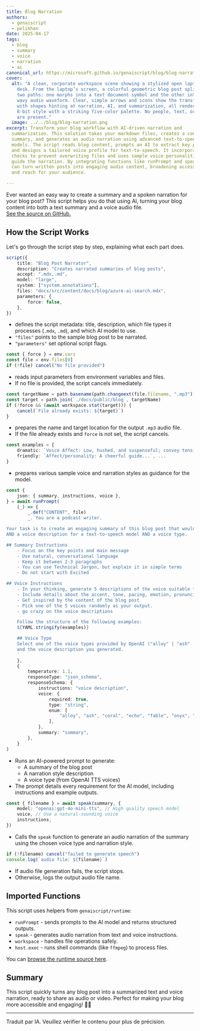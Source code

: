 ```yaml
---
title: Blog Narration
authors:
  - genaiscript
  - pelikhan
date: 2025-04-17
tags:
  - blog
  - summary
  - voice
  - narration
  - ai
canonical_url: https://microsoft.github.io/genaiscript/blog/blog-narration
cover:
  alt: "A clean, corporate workspace scene showing a stylized open laptop on a
    desk. From the laptop’s screen, a colorful geometric blog post splits into
    two paths: one morphs into a text document symbol and the other into a bold,
    wavy audio waveform. Clear, simple arrows and icons show the transformation,
    with shapes hinting at narration, AI, and summarization, all rendered in
    8-bit style with a striking five-color palette. No people, text, or clutter
    are present."
  image: ../../blog/blog-narration.png
excerpt: Transform your blog workflow with AI-driven narration and
  summarization. This solution takes your markdown files, creates a concise
  summary, and generates an audio narration using advanced text-to-speech
  models. The script reads blog content, prompts an AI to extract key points,
  and designs a tailored voice profile for text-to-speech. It incorporates
  checks to prevent overwriting files and uses sample voice personalities to
  guide the narration. By integrating functions like runPrompt and speak, you
  can turn written posts into engaging audio content, broadening accessibility
  and reach for your audience.

---
```



<BlogNarration />

Ever wanted an easy way to create a summary and a spoken narration for your blog post?
This script helps you do that using AI, turning your blog content into both a text summary and a voice audio file.\
[See the source on GitHub.](https://github.com/microsoft/genaiscript/blob/main/docs/genaisrc/blog-narration.genai.mts)

## How the Script Works

Let's go through the script step by step, explaining what each part does.

```ts
script({
    title: "Blog Post Narrator",
    description: "Creates narrated summaries of blog posts",
    accept: ".mdx,.md",
    model: "large",
    system: ["system.annotations"],
    files: "docs/src/content/docs/blog/azure-ai-search.mdx",
    parameters: {
        force: false,
    },
})
```

* defines the script metadata: title, description, which file types it processes (`.mdx`, `.md`), and which AI model to use.
* `"files"` points to the sample blog post to be narrated.
* `"parameters"` set optional script flags.

```ts
const { force } = env.vars
const file = env.files[0]
if (!file) cancel("No file provided")
```

* reads input parameters from environment variables and files.
* If no file is provided, the script cancels immediately.

```ts
const targetName = path.basename(path.changeext(file.filename, ".mp3"))
const target = path.join(`./docs/public/blog`, targetName)
if (!force && (await workspace.stat(target))) {
    cancel(`File already exists: ${target}`)
}
```

* prepares the name and target location for the output `.mp3` audio file.
* If the file already exists and `force` is not set, the script cancels.

```ts
const examples = {
    dramatic: `Voice Affect: Low, hushed, and suspenseful; convey tension and intrigue....`,
    friendly: `Affect/personality: A cheerful guide...`, ...
}
```

* prepares various sample voice and narration styles as guidance for the model.

```ts
const {
    json: { summary, instructions, voice },
} = await runPrompt(
    (_) => {
        _.def("CONTENT", file)
        _.`You are a podcast writer.

Your task is to create an engaging summary of this blog post that would work well as a narration
AND a voice description for a text-to-speech model AND a voice type.

## Summary Instructions
    - Focus on the key points and main message
    - Use natural, conversational language
    - Keep it between 2-3 paragraphs
    - You can use Technical Jargon, but explain it in simple terms
    - Do not start with Excited

## Voice Instructions
    - In your thinking, generate 5 descriptions of the voice suitable for a text-to-speech model. These voice personalities should be wildly different and esoteric.
    - Include details about the accent, tone, pacing, emotion, pronunciation, and personality affect
    - Get inspired by the content of the blog post
    - Pick one of the 5 voices randomly as your output.
    - go crazy on the voice descriptions

    Follow the structure of the following examples:
    ${YAML.stringify(examples)}

    ## Voice Type
    Select one of the voice types provided by OpenAI ("alloy" | "ash" | "coral" | "echo" | "fable" | "onyx" | "nova" | "sage" | "shimmer" | "verse" | "ballad") based on the blog post content
    and the voice description you generated.
    `
    },
    {
        temperature: 1.1,
        responseType: "json_schema",
        responseSchema: {
            instructions: "voice description",
            voice: {
                required: true,
                type: "string",
                enum: [
                    "alloy", "ash", "coral", "echo", "fable", "onyx", "nova", "sage", "shimmer", "verse", "ballad",
                ],
            },
            summary: "summary",
        },
    }
)
```

* Runs an AI-powered prompt to generate:
  * A summary of the blog post
  * A narration style description
  * A voice type (from OpenAI TTS voices)
* The prompt details every requirement for the AI model, including instructions and example outputs.

```ts
const { filename } = await speak(summary, {
    model: "openai:gpt-4o-mini-tts", // High quality speech model
    voice, // Use a natural-sounding voice
    instructions,
})
```

* Calls the `speak` function to generate an audio narration of the summary using the chosen voice type and narration style.

```ts
if (!filename) cancel("failed to generate speech")
console.log(`audio file: ${filename}`)
```

* If audio file generation fails, the script stops.
* Otherwise, logs the output audio file name.

## Imported Functions

This script uses helpers from `genaiscript/runtime`:

* `runPrompt` - sends prompts to the AI model and returns structured outputs.
* `speak` - generates audio narration from text and voice instructions.
* `workspace` - handles file operations safely.
* `host.exec` - runs shell commands (like `ffmpeg`) to process files.

You can [browse the runtime source here](https://github.com/microsoft/genaiscript/blob/main/packages/cli/src/runtime.ts).

## Summary

This script quickly turns any blog post into a summarized text and voice narration, ready to share as audio or video. Perfect for making your blog more accessible and engaging! 🎤📝

<hr />

Traduit par IA. Veuillez vérifier le contenu pour plus de précision.
